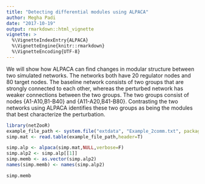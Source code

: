 ```yaml
---
title: "Detecting differential modules using ALPACA"
author: Megha Padi
date: "2017-10-19"
output: rmarkdown::html_vignette
vignette: >
  %\VignetteIndexEntry{ALPACA}
  %\VignetteEngine{knitr::rmarkdown}
  %\VignetteEncoding{UTF-8}
---
```



\section{A simple example with two node groups}
We will show how ALPACA can find changes in modular structure between two simulated networks. The networks both have 20 regulator nodes and 80 target nodes. The baseline network consists of two groups that are strongly connected to each other, whereas the perturbed network has weaker connections between the two groups. The two groups consist of nodes {A1-A10,B1-B40} and {A11-A20,B41-B80}. Contrasting the two networks using ALPACA identifies these two groups as being the modules that best characterize the perturbation.

```r
library(netZooR)
example_file_path <- system.file("extdata", "Example_2comm.txt", package = "netZooR", mustWork = TRUE)
simp.mat <- read.table(example_file_path,header=T)

simp.alp <- alpaca(simp.mat,NULL,verbose=F)
simp.alp2 <- simp.alp[[1]]
simp.memb <- as.vector(simp.alp2)
names(simp.memb) <- names(simp.alp2)

simp.memb


```